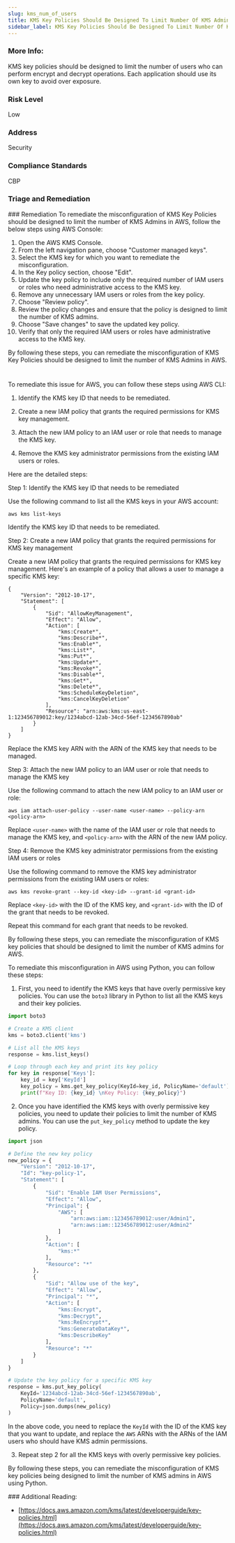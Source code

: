 ```yaml
---
slug: kms_num_of_users
title: KMS Key Policies Should Be Designed To Limit Number Of KMS Admins
sidebar_label: KMS Key Policies Should Be Designed To Limit Number Of KMS Admins
---
```


### More Info:

KMS key policies should be designed to limit the number of users who can perform encrypt and decrypt operations. Each application should use its own key to avoid over exposure.

### Risk Level

Low

### Address

Security

### Compliance Standards

CBP


### Triage and Remediation
<Tabs>
<Tab title='Remediation'>
### Remediation

<AccordionGroup>
<Accordion title='Using Console' defaultOpen='true'>
To remediate the misconfiguration of KMS Key Policies should be designed to limit the number of KMS Admins in AWS, follow the below steps using AWS Console:

1. Open the AWS KMS Console.
2. From the left navigation pane, choose "Customer managed keys".
3. Select the KMS key for which you want to remediate the misconfiguration.
4. In the Key policy section, choose "Edit".
5. Update the key policy to include only the required number of IAM users or roles who need administrative access to the KMS key.
6. Remove any unnecessary IAM users or roles from the key policy.
7. Choose "Review policy".
8. Review the policy changes and ensure that the policy is designed to limit the number of KMS admins.
9. Choose "Save changes" to save the updated key policy.
10. Verify that only the required IAM users or roles have administrative access to the KMS key.

By following these steps, you can remediate the misconfiguration of KMS Key Policies should be designed to limit the number of KMS Admins in AWS.

#
</Accordion>

<Accordion title='Using CLI'>
To remediate this issue for AWS, you can follow these steps using AWS CLI:

1. Identify the KMS key ID that needs to be remediated.

2. Create a new IAM policy that grants the required permissions for KMS key management.

3. Attach the new IAM policy to an IAM user or role that needs to manage the KMS key.

4. Remove the KMS key administrator permissions from the existing IAM users or roles.

Here are the detailed steps:

Step 1: Identify the KMS key ID that needs to be remediated

Use the following command to list all the KMS keys in your AWS account:

```
aws kms list-keys
```

Identify the KMS key ID that needs to be remediated.

Step 2: Create a new IAM policy that grants the required permissions for KMS key management

Create a new IAM policy that grants the required permissions for KMS key management. Here's an example of a policy that allows a user to manage a specific KMS key:

```
{
    "Version": "2012-10-17",
    "Statement": [
        {
            "Sid": "AllowKeyManagement",
            "Effect": "Allow",
            "Action": [
                "kms:Create*",
                "kms:Describe*",
                "kms:Enable*",
                "kms:List*",
                "kms:Put*",
                "kms:Update*",
                "kms:Revoke*",
                "kms:Disable*",
                "kms:Get*",
                "kms:Delete*",
                "kms:ScheduleKeyDeletion",
                "kms:CancelKeyDeletion"
            ],
            "Resource": "arn:aws:kms:us-east-1:123456789012:key/1234abcd-12ab-34cd-56ef-1234567890ab"
        }
    ]
}
```

Replace the KMS key ARN with the ARN of the KMS key that needs to be managed.

Step 3: Attach the new IAM policy to an IAM user or role that needs to manage the KMS key

Use the following command to attach the new IAM policy to an IAM user or role:

```
aws iam attach-user-policy --user-name <user-name> --policy-arn <policy-arn>
```

Replace `<user-name>` with the name of the IAM user or role that needs to manage the KMS key, and `<policy-arn>` with the ARN of the new IAM policy.

Step 4: Remove the KMS key administrator permissions from the existing IAM users or roles

Use the following command to remove the KMS key administrator permissions from the existing IAM users or roles:

```
aws kms revoke-grant --key-id <key-id> --grant-id <grant-id>
```

Replace `<key-id>` with the ID of the KMS key, and `<grant-id>` with the ID of the grant that needs to be revoked.

Repeat this command for each grant that needs to be revoked.

By following these steps, you can remediate the misconfiguration of KMS key policies that should be designed to limit the number of KMS admins for AWS.
</Accordion>

<Accordion title='Using Python'>
To remediate this misconfiguration in AWS using Python, you can follow these steps:

1. First, you need to identify the KMS keys that have overly permissive key policies. You can use the `boto3` library in Python to list all the KMS keys and their key policies.

```python
import boto3

# Create a KMS client
kms = boto3.client('kms')

# List all the KMS keys
response = kms.list_keys()

# Loop through each key and print its key policy
for key in response['Keys']:
    key_id = key['KeyId']
    key_policy = kms.get_key_policy(KeyId=key_id, PolicyName='default')['Policy']
    print(f"Key ID: {key_id} \nKey Policy: {key_policy}")
```

2. Once you have identified the KMS keys with overly permissive key policies, you need to update their policies to limit the number of KMS admins. You can use the `put_key_policy` method to update the key policy.

```python
import json

# Define the new key policy
new_policy = {
    "Version": "2012-10-17",
    "Id": "key-policy-1",
    "Statement": [
        {
            "Sid": "Enable IAM User Permissions",
            "Effect": "Allow",
            "Principal": {
                "AWS": [
                    "arn:aws:iam::123456789012:user/Admin1",
                    "arn:aws:iam::123456789012:user/Admin2"
                ]
            },
            "Action": [
                "kms:*"
            ],
            "Resource": "*"
        },
        {
            "Sid": "Allow use of the key",
            "Effect": "Allow",
            "Principal": "*",
            "Action": [
                "kms:Encrypt",
                "kms:Decrypt",
                "kms:ReEncrypt*",
                "kms:GenerateDataKey*",
                "kms:DescribeKey"
            ],
            "Resource": "*"
        }
    ]
}

# Update the key policy for a specific KMS key
response = kms.put_key_policy(
    KeyId='1234abcd-12ab-34cd-56ef-1234567890ab',
    PolicyName='default',
    Policy=json.dumps(new_policy)
)
```

In the above code, you need to replace the `KeyId` with the ID of the KMS key that you want to update, and replace the `AWS` ARNs with the ARNs of the IAM users who should have KMS admin permissions.

3. Repeat step 2 for all the KMS keys with overly permissive key policies.

By following these steps, you can remediate the misconfiguration of KMS key policies being designed to limit the number of KMS admins in AWS using Python.
</Accordion>

</AccordionGroup>
</Tab>
</Tabs>
### Additional Reading:

- [https://docs.aws.amazon.com/kms/latest/developerguide/key-policies.html](https://docs.aws.amazon.com/kms/latest/developerguide/key-policies.html) 

